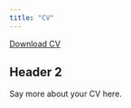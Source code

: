 ```yaml
---
title: "CV"
---
```


<a href="CV Joao Ozawa - July 2023.pdf#" class="download" title="Download CV as PDF">Download CV</a>			

## Header 2

Say more about your CV here.